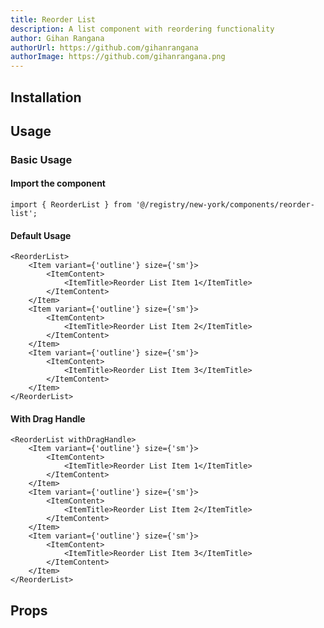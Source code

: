 ```yaml
---
title: Reorder List
description: A list component with reordering functionality
author: Gihan Rangana
authorUrl: https://github.com/gihanrangana
authorImage: https://github.com/gihanrangana.png
---
```


<ComponentPreview name="reorder-list-demo" />

## Installation

<InstalationDocs name="reorder-list" filepath="components/ui" />

## Usage

### Basic Usage

#### Import the component

```tsx
import { ReorderList } from '@/registry/new-york/components/reorder-list';
```

#### Default Usage

```tsx
<ReorderList>
    <Item variant={'outline'} size={'sm'}>
        <ItemContent>
            <ItemTitle>Reorder List Item 1</ItemTitle>
        </ItemContent>
    </Item>
    <Item variant={'outline'} size={'sm'}>
        <ItemContent>
            <ItemTitle>Reorder List Item 2</ItemTitle>
        </ItemContent>
    </Item>
    <Item variant={'outline'} size={'sm'}>
        <ItemContent>
            <ItemTitle>Reorder List Item 3</ItemTitle>
        </ItemContent>
    </Item>
</ReorderList>
```

#### With Drag Handle

```tsx
<ReorderList withDragHandle>
    <Item variant={'outline'} size={'sm'}>
        <ItemContent>
            <ItemTitle>Reorder List Item 1</ItemTitle>
        </ItemContent>
    </Item>
    <Item variant={'outline'} size={'sm'}>
        <ItemContent>
            <ItemTitle>Reorder List Item 2</ItemTitle>
        </ItemContent>
    </Item>
    <Item variant={'outline'} size={'sm'}>
        <ItemContent>
            <ItemTitle>Reorder List Item 3</ItemTitle>
        </ItemContent>
    </Item>
</ReorderList>
```

## Props

<PropsTable name="ReorderListProps" filename="reorder-list" />
